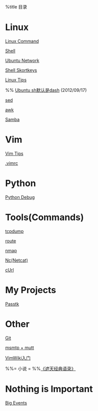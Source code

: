 %title 目录

= Linux =
[[linux/linux_commands|Linux Command]]

[[linux/shell|Shell]]

[[linux/ubuntu_network|Ubuntu Network]]

[[linux/shellkeys|Shell Skortkeys]]

[[linux/linux_tips|Linux Tips]]

%% [[ubuntu_sh_dash.html|Ubuntu sh默认是dash]] (2012/09/17)

[[linux/sed|sed]]

[[linux/awk|awk]]

[[linux/samba|Samba]]


= Vim =
[[vim/vim_tips|Vim Tips]]

[[vim/vimrc|.vimrc]]

= Python =
[[python/pdb|Python Debug]]

= Tools(Commands) =

[[command/tcpdump|tcpdump]]

[[command/route|route]]

[[command/nmap|nmap]]

[[command/nc|Nc(Netcat)]]

[[command/curl|cUrl]]

= My Projects =
[[myproject/passtk|Passtk]]

= Other =
[[other/git|Git]]


[[other/msmtp_mutt|msmtp + mutt]]

[[other/vimwiki|VimWiki入门]]

%%= 小说 =
%%[[zhetian.html|《遮天经典语录》]]

= Nothing is Important = 
[[other/bigevents|Big Events]]
